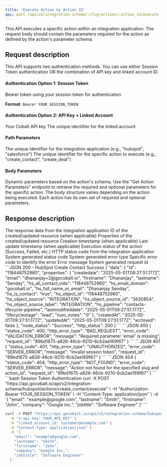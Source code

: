 ```yaml
---
title: 'Execute Action by Action ID'
api: post /api/v2/integration-schema/:slug/actions/:action_id/execute
---
```


This API executes a specific action within an integration application. The request body should contain the parameters required for the action as defined by the action's parameter schema.

## Request description

<Note>
This API supports two authentication methods. You can use either Session Token authentication OR the combination of API key and linked account ID.
</Note>

#### Authentication Option 1: Session Token
<ParamField header="Authorization" type="string" required>
  Bearer token using your session token for authentication
  
  **Format**: `Bearer YOUR_SESSION_TOKEN`
</ParamField>

#### Authentication Option 2: API Key + Linked Account
<ParamField header="x-api-key" type="string" required>
  Your Cobalt API key
</ParamField>

<ParamField header="linked_account_id" type="string" required>
  The unique identifier for the linked account
</ParamField>

#### Path Parameters
<ParamField path="slug" type="string" required>
  The unique identifier for the integration application (e.g., "hubspot", "salesforce")
</ParamField>

<ParamField path="action_id" type="string" required>
  The unique identifier for the specific action to execute (e.g., "create_contact", "create_deal")
</ParamField>

#### Body Parameters
<ParamField body="*" type="object" required>
  Dynamic parameters based on the action's schema. Use the "Get Action Parameters" endpoint to retrieve the required and optional parameters for the specific action.
  <Tip>
    The body structure varies depending on the action being executed. Each action has its own set of required and optional parameters.
  </Tip>
</ParamField>

## Response description

<Tabs>
  <Tab title="200">
    <ResponseField name="data" type="object">
      The response data from the integration application
      <Expandable title="Data Object">
        <ResponseField name="id" type="string">
          ID of the created/updated resource (when applicable)
        </ResponseField>
        <ResponseField name="properties" type="object">
          Properties of the created/updated resource
        </ResponseField>
        <ResponseField name="createdAt" type="date">
          Creation timestamp (when applicable)
        </ResponseField>
        <ResponseField name="updatedAt" type="date">
          Last update timestamp (when applicable)
        </ResponseField>
      </Expandable>
    </ResponseField>
    <ResponseField name="node_status" type="string">
      Execution status of the action (Success, Failed, etc.)
    </ResponseField>
    <ResponseField name="http_status" type="integer">
      HTTP status code from the integration application
    </ResponseField>
  </Tab>
  <Tab title="Error">
    <ResponseField name="status_code" type="integer">
      System generated status code
    </ResponseField>
    <ResponseField name="http_error_type" type="string">
      System generated error type
    </ResponseField>
    <ResponseField name="error_code" type="string">
      Specific error code to identify the error
    </ResponseField>
    <ResponseField name="message" type="string">
      Error message
    </ResponseField>
    <ResponseField name="request_id" type="string">
      System generated request id
    </ResponseField>
  </Tab>
</Tabs>

<ResponseExample>
```JSON 200 - HubSpot Create Contact Success
{
    "data": {
        "id": "118448752960",
        "properties": {
            "createdate": "2025-05-01T09:27:51.177Z",
            "email": "dhananjay+2@gocobalt.io",
            "firstname": "Dhananjay",
            "lastname": "Senday",
            "hs_all_contact_vids": "118448752960",
            "hs_email_domain": "gocobalt.io",
            "hs_full_name_or_email": "Dhananjay Senday",
            "hs_is_contact": "true",
            "hs_object_id": "118448752960",
            "hs_object_source": "INTEGRATION",
            "hs_object_source_id": "3630854",
            "hs_object_source_label": "INTEGRATION",
            "hs_pipeline": "contacts-lifecycle-pipeline",
            "lastmodifieddate": "2025-05-01T09:27:51.177Z",
            "lifecyclestage": "lead",
            "num_notes": "0"
        },
        "createdAt": "2025-05-01T09:27:51.177Z",
        "updatedAt": "2025-05-01T09:27:51.177Z",
        "archived": false
    },
    "node_status": "Success",
    "http_status": 200
}
```
```JSON 400
{
    "status_code": 400,
    "http_error_type": "BAD_REQUEST",
    "error_code": "VALIDATION_ERROR",
    "message": "Required parameter 'email' is missing",
    "request_id": "89bd1675-a826-46cb-9210-6cb2ae169f67"
}
```
```JSON 401
{
    "status_code": 401,
    "http_error_type": "UNAUTHORIZED",
    "error_code": "SERVER_ERROR",
    "message": "Invalid session token",
    "request_id": "89bd1675-a826-46cb-9210-6cb2ae169f67"
}
```
```JSON 404
{
    "status_code": 404,
    "http_error_type": "NOT_FOUND",
    "error_code": "SERVER_ERROR",
    "message": "Action not found for the specified slug and action_id",
    "request_id": "89bd1675-a826-46cb-9210-6cb2ae169f67"
}
```
</ResponseExample>

<RequestExample>
```bash Session Token Authentication
curl -X POST "https://api.gocobalt.io/api/v2/integration-schema/hubspot/actions/create_contact/execute" \
  -H "Authorization: Bearer YOUR_SESSION_TOKEN" \
  -H "Content-Type: application/json" \
  -d '{
    "email": "example@google.com",
    "lastname": "Smith",
    "firstname": "John",
    "company": "Google Inc.",
    "jobtitle": "Software Engineer"
  }'
```

```bash API Key Authentication
curl -X POST "https://api.gocobalt.io/api/v2/integration-schema/hubspot/actions/create_contact/execute" \
  -H "x-api-key: YOUR_API_KEY" \
  -H "linked_account_id: customer@example.com" \
  -H "Content-Type: application/json" \
  -d '{
    "email": "example@google.com",
    "lastname": "Smith",
    "firstname": "John",
    "company": "Google Inc.",
    "jobtitle": "Software Engineer"
  }'
```
</RequestExample> 